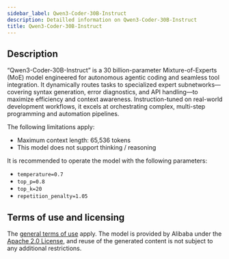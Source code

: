 ```yaml
---
sidebar_label: Qwen3-Coder-30B-Instruct
description: Detailled information on Qwen3-Coder-30B-Instruct
title: Qwen3-Coder-30B-Instruct
---
```


## Description

“Qwen3-Coder-30B-Instruct” is a 30 billion-parameter Mixture-of-Experts (MoE) model engineered for autonomous agentic coding and seamless tool integration. It dynamically routes tasks to specialized expert subnetworks—covering syntax generation, error diagnostics, and API handling—to maximize efficiency and context awareness. Instruction-tuned on real-world development workflows, it excels at orchestrating complex, multi-step programming and automation pipelines.

The following limitations apply:

- Maximum context length: 65,536 tokens
- This model does not support thinking / reasoning

It is recommended to operate the model with the following parameters:

- `temperature=0.7`
- `top_p=0.8`
- `top_k=20`
- `repetition_penalty=1.05`

## Terms of use and licensing

The [general terms of use](../../access-and-usage/terms-of-use/) apply. The model is provided by Alibaba under the [Apache 2.0 License](https://www.apache.org/licenses/LICENSE-2.0.html), and reuse of the generated content is not subject to any additional restrictions.

